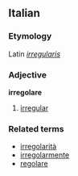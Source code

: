 ==Italian==
===Etymology===
Latin ''[[irregularis]]''
===Adjective===
'''irregolare'''

# [[irregular]]

===Related terms===
*[[irregolarità]]
*[[irregolarmente]]
*[[regolare]]